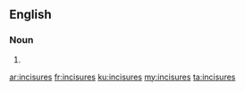 ==English==

===Noun===
{{head|en|plural}}

# {{plural of|incisure|lang=en|nocat=1}}

[[ar:incisures]]
[[fr:incisures]]
[[ku:incisures]]
[[my:incisures]]
[[ta:incisures]]